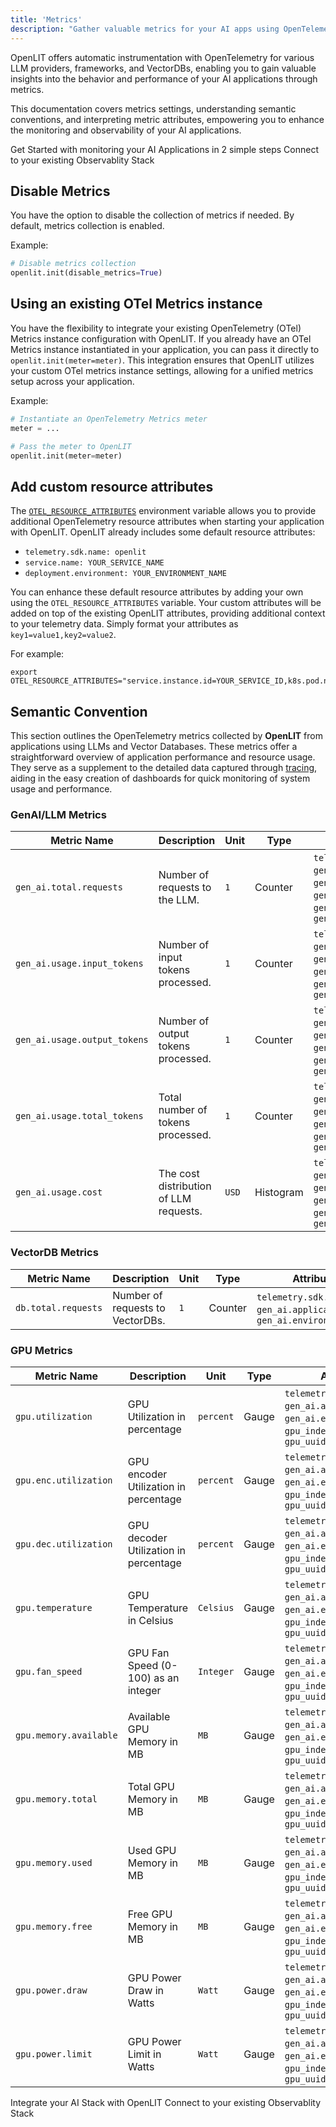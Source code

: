 ```yaml
---
title: 'Metrics'
description: "Gather valuable metrics for your AI apps using OpenTelemetry auto instrumentation"
---
```


OpenLIT offers automatic instrumentation with OpenTelemetry for various LLM providers, frameworks, and VectorDBs, enabling you to gain valuable insights into the behavior and performance of your AI applications through metrics. 

This documentation covers metrics settings, understanding semantic conventions, and interpreting metric attributes, empowering you to enhance the monitoring and observability of your AI applications.

<CardGroup cols={2}>
<Card title="Quickstart" href="/latest/quickstart" icon='bolt'>
Get Started with monitoring your AI Applications in 2 simple steps
</Card>
<Card title="Connections" href="/latest/destinations/intro" icon='link'>
Connect to your existing Observablity Stack
</Card>
</CardGroup>

## Disable Metrics
You have the option to disable the collection of metrics if needed. By default, metrics collection is enabled.

Example:

```python
# Disable metrics collection
openlit.init(disable_metrics=True)
```

## Using an existing OTel Metrics instance

You have the flexibility to integrate your existing OpenTelemetry (OTel) Metrics instance configuration with OpenLIT. 
If you already have an OTel Metrics instance instantiated in your application, you can pass it directly to `openlit.init(meter=meter)`. 
This integration ensures that OpenLIT utilizes your custom OTel metrics instance settings, allowing for a unified metrics setup across your application.

Example:

```python
# Instantiate an OpenTelemetry Metrics meter
meter = ...

# Pass the meter to OpenLIT
openlit.init(meter=meter)
```

## Add custom resource attributes

The [`OTEL_RESOURCE_ATTRIBUTES`](https://opentelemetry.io/docs/languages/sdk-configuration/general/#otel_resource_attributes) environment variable allows you to provide additional OpenTelemetry resource attributes when starting your application with OpenLIT. OpenLIT already includes some default resource attributes:

- `telemetry.sdk.name: openlit`
- `service.name: YOUR_SERVICE_NAME`
- `deployment.environment: YOUR_ENVIRONMENT_NAME`

You can enhance these default resource attributes by adding your own using the `OTEL_RESOURCE_ATTRIBUTES` variable. Your custom attributes will be added on top of the existing OpenLIT attributes, providing additional context to your telemetry data. Simply format your attributes as `key1=value1,key2=value2`.

For example:

```shell
export OTEL_RESOURCE_ATTRIBUTES="service.instance.id=YOUR_SERVICE_ID,k8s.pod.name=K8S_POD_NAME,k8s.namespace.name=K8S_NAMESPACE,k8s.node.name=K8S_NODE_NAME"
```

## Semantic Convention

This section outlines the OpenTelemetry metrics collected by **OpenLIT** from applications using LLMs and Vector Databases. These metrics offer a straightforward overview of application performance and resource usage. They serve as a supplement to the detailed data captured through [tracing](./tracing), aiding in the easy creation of dashboards for quick monitoring of system usage and performance.

### GenAI/LLM Metrics

| Metric Name                       | Description                                | Unit  | Type | Attributes                                                                                         |
|-----------------------------------|--------------------------------------------|-------|-------------|----------------------------------------------------------------------------------------------------|
| `gen_ai.total.requests`           | Number of requests to the LLM.             | `1`   | Counter     | `telemetry.sdk.name`, `gen_ai.application_name`, `gen_ai.system`, `gen_ai.environment`, `gen_ai.operation.name`, `gen_ai.request.model` |
| `gen_ai.usage.input_tokens`       | Number of input tokens processed.          | `1`   | Counter     | `telemetry.sdk.name`, `gen_ai.application_name`, `gen_ai.system`, `gen_ai.environment`, `gen_ai.operation.name`, `gen_ai.request.model` |
| `gen_ai.usage.output_tokens`      | Number of output tokens processed.         | `1`   | Counter     | `telemetry.sdk.name`, `gen_ai.application_name`, `gen_ai.system`, `gen_ai.environment`, `gen_ai.operation.name`, `gen_ai.request.model` |
| `gen_ai.usage.total_tokens`       | Total number of tokens processed.          | `1`   | Counter     | `telemetry.sdk.name`, `gen_ai.application_name`, `gen_ai.system`, `gen_ai.environment`, `gen_ai.operation.name`, `gen_ai.request.model` |
| `gen_ai.usage.cost`               | The cost distribution of LLM requests.     | `USD` | Histogram   | `telemetry.sdk.name`, `gen_ai.application_name`, `gen_ai.system`, `gen_ai.environment`, `gen_ai.operation.name`, `gen_ai.request.model` |

### VectorDB Metrics

| Metric Name             | Description                                | Unit  | Type | Attributes                                                   |
|-------------------------|--------------------------------------------|-------|-------------|--------------------------------------------------------------|
| `db.total.requests`     | Number of requests to VectorDBs.           | `1`   | Counter     | `telemetry.sdk.name`, `gen_ai.application_name`, `gen_ai.environment` |

### GPU Metrics

| Metric Name                         | Description                              | Unit       | Type  | Attributes                                                                                                 |
|-------------------------------------|------------------------------------------|------------|-------|------------------------------------------------------------------------------------------------------------|
| `gpu.utilization`        | GPU Utilization in percentage            | `percent`  | Gauge | `telemetry.sdk.name`, `gen_ai.application_name`, `gen_ai.environment`, `gpu_index`, `gpu_name`, `gpu_uuid` |
| `gpu.enc.utilization`    | GPU encoder Utilization in percentage    | `percent`  | Gauge | `telemetry.sdk.name`, `gen_ai.application_name`, `gen_ai.environment`, `gpu_index`, `gpu_name`, `gpu_uuid` |
| `gpu.dec.utilization`    | GPU decoder Utilization in percentage    | `percent`  | Gauge | `telemetry.sdk.name`, `gen_ai.application_name`, `gen_ai.environment`, `gpu_index`, `gpu_name`, `gpu_uuid` |
| `gpu.temperature`                   | GPU Temperature in Celsius               | `Celsius`       | Gauge | `telemetry.sdk.name`, `gen_ai.application_name`, `gen_ai.environment`, `gpu_index`, `gpu_name`, `gpu_uuid` |
| `gpu.fan_speed`                     | GPU Fan Speed (0-100) as an integer      | `Integer`  | Gauge | `telemetry.sdk.name`, `gen_ai.application_name`, `gen_ai.environment`, `gpu_index`, `gpu_name`, `gpu_uuid` |
| `gpu.memory.available`              | Available GPU Memory in MB               | `MB`       | Gauge | `telemetry.sdk.name`, `gen_ai.application_name`, `gen_ai.environment`, `gpu_index`, `gpu_name`, `gpu_uuid` |
| `gpu.memory.total`                  | Total GPU Memory in MB                   | `MB`       | Gauge | `telemetry.sdk.name`, `gen_ai.application_name`, `gen_ai.environment`, `gpu_index`, `gpu_name`, `gpu_uuid` |
| `gpu.memory.used`                   | Used GPU Memory in MB                    | `MB`       | Gauge | `telemetry.sdk.name`, `gen_ai.application_name`, `gen_ai.environment`, `gpu_index`, `gpu_name`, `gpu_uuid` |
| `gpu.memory.free`                   | Free GPU Memory in MB                    | `MB`       | Gauge | `telemetry.sdk.name`, `gen_ai.application_name`, `gen_ai.environment`, `gpu_index`, `gpu_name`, `gpu_uuid` |
| `gpu.power.draw`                    | GPU Power Draw in Watts                  | `Watt`     | Gauge | `telemetry.sdk.name`, `gen_ai.application_name`, `gen_ai.environment`, `gpu_index`, `gpu_name`, `gpu_uuid` |
| `gpu.power.limit`                   | GPU Power Limit in Watts                 | `Watt`     | Gauge | `telemetry.sdk.name`, `gen_ai.application_name`, `gen_ai.environment`, `gpu_index`, `gpu_name`, `gpu_uuid` |


<CardGroup cols={2}>
<Card title="Integrations" href="/latest/integrations/introduction" icon='circle-nodes'>
Integrate your AI Stack with OpenLIT 
</Card>
<Card title="Connections" href="/latest/destinations/intro" icon='link'>
Connect to your existing Observablity Stack
</Card>
</CardGroup>